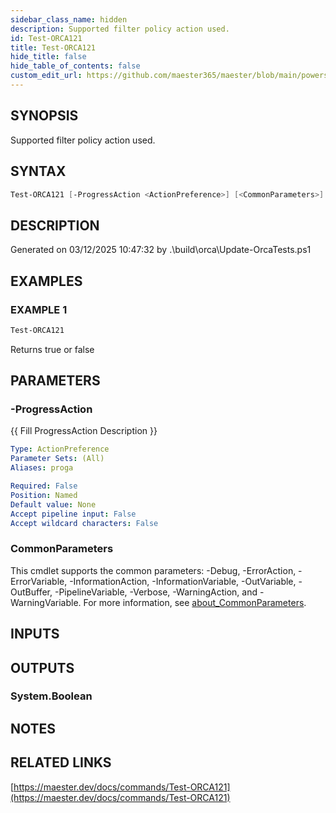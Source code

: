 ```yaml
---
sidebar_class_name: hidden
description: Supported filter policy action used.
id: Test-ORCA121
title: Test-ORCA121
hide_title: false
hide_table_of_contents: false
custom_edit_url: https://github.com/maester365/maester/blob/main/powershell/public/Test-ORCA121.ps1
---
```


## SYNOPSIS

Supported filter policy action used.

## SYNTAX

```powershell
Test-ORCA121 [-ProgressAction <ActionPreference>] [<CommonParameters>]
```

## DESCRIPTION

Generated on 03/12/2025 10:47:32 by .\build\orca\Update-OrcaTests.ps1

## EXAMPLES

### EXAMPLE 1

```powershell
Test-ORCA121
```

Returns true or false

## PARAMETERS

### -ProgressAction

\{\{ Fill ProgressAction Description \}\}

```yaml
Type: ActionPreference
Parameter Sets: (All)
Aliases: proga

Required: False
Position: Named
Default value: None
Accept pipeline input: False
Accept wildcard characters: False
```

### CommonParameters

This cmdlet supports the common parameters: -Debug, -ErrorAction, -ErrorVariable, -InformationAction, -InformationVariable, -OutVariable, -OutBuffer, -PipelineVariable, -Verbose, -WarningAction, and -WarningVariable. For more information, see [about_CommonParameters](http://go.microsoft.com/fwlink/?LinkID=113216).

## INPUTS

## OUTPUTS

### System.Boolean

## NOTES

## RELATED LINKS

[https://maester.dev/docs/commands/Test-ORCA121](https://maester.dev/docs/commands/Test-ORCA121)
